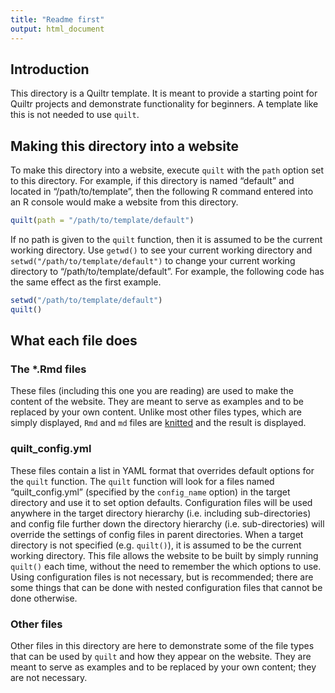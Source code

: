 ```yaml
---
title: "Readme first"
output: html_document
---
```


## Introduction

This directory is a Quiltr template. 
It is meant to provide a starting point for Quiltr projects and demonstrate functionality for beginners.
A template like this is not needed to use `quilt`.


## Making this directory into a website

To make this directory into a website, execute `quilt` with the `path` option set to this directory.
For example, if this directory is named "default" and located in "/path/to/template", then the following R command entered into an R console would make a website from this directory. 

```r
quilt(path = "/path/to/template/default")
```

If no path is given to the `quilt` function, then it is assumed to be the current working directory. 
Use `getwd()` to see your current working directory and `setwd("/path/to/template/default")` to change your current working directory to "/path/to/template/default".
For example, the following code has the same effect as the first example.

```r
setwd("/path/to/template/default")
quilt()
```


## What each file does

### The *.Rmd files 

These files (including this one you are reading) are used to make the content of the website.
They are meant to serve as examples and to be replaced by your own content.
Unlike most other files types, which are simply displayed, `Rmd` and `md` files are [knitted](http://yihui.name/knitr/) and the result is displayed.

### quilt_config.yml

These files contain a list in YAML format that overrides default options for the `quilt` function.
The `quilt` function will look for a files named "quilt_config.yml" (specified by the `config_name` option) in the target directory and use it to set option defaults.
Configuration files will be used anywhere in the target directory hierarchy (i.e. including sub-directories) and config file further down the directory hierarchy (i.e. sub-directories) will override the settings of config files in parent directories. 
When a target directory is not specified (e.g. `quilt()`), it is assumed to be the current working directory.
This file allows the website to be built by simply running `quilt()` each time, without the need to remember the which options to use.
Using configuration files is not necessary, but is recommended; there are some things that can be done with nested configuration files that cannot be done otherwise. 

### Other files

Other files in this directory are here to demonstrate some of the file types that can be used by `quilt` and how they appear on the website.
They are meant to serve as examples and to be replaced by your own content; they are not necessary.
